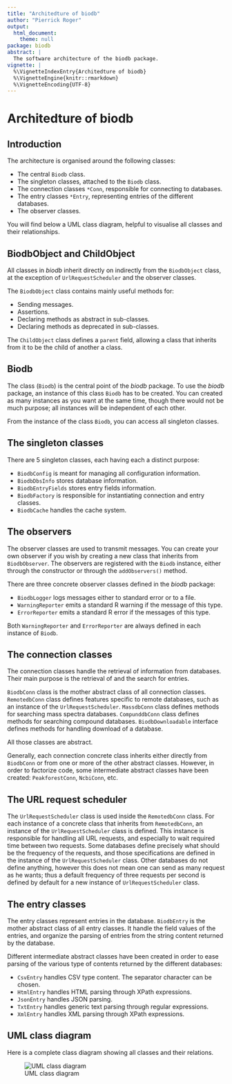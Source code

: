 ```yaml
---
title: "Architedture of biodb"
author: "Pierrick Roger"
output:
  html_document:
    theme: null
package: biodb
abstract: |
  The software architecture of the biodb package.
vignette: |
  %\VignetteIndexEntry{Architedture of biodb}
  %\VignetteEngine{knitr::rmarkdown}
  %\VignetteEncoding{UTF-8}
---
```


# Architedture of biodb

## Introduction

The architecture is organised around the following classes:

 * The central `Biodb` class.
 * The singleton classes, attached to the `Biodb` class.
 * The connection classes `*Conn`, responsible for connecting to databases.
 * The entry classes `*Entry`, representing entries of the different databases.
 * The observer classes.

You will find below a UML class diagram, helpful to visualise all classes and their relationships.

## BiodbObject and ChildObject

All classes in *biodb* inherit directly on indirectly from the `BiodbObject` class, at the exception of `UrlRequestScheduler` and the observer classes.

The `BiodbObject` class contains mainly useful methods for:

 * Sending messages.
 * Assertions.
 * Declaring methods as abstract in sub-classes.
 * Declaring methods as deprecated in sub-classes.

The `ChildObject` class defines a `parent` field, allowing a class that inherits from it to be the child of another a class.

## Biodb

The class (`Biodb`) is the central point of the *biodb* package. To use the *biodb* package, an instance of this class `Biodb` has to be created. You can created as many instances as you want at the same time, though there would not be much purpose; all instances will be independent of each other.

From the instance of the class `Biodb`, you can access all singleton classes.

## The singleton classes

There are 5 singleton classes, each having each a distinct purpose:

 * `BiodbConfig` is meant for managing all configuration information.
 * `BiodbDbsInfo` stores database information.
 * `BiodbEntryFields` stores entry fields information.
 * `BiodbFactory` is responsible for instantiating connection and entry classes.
 * `BiodbCache` handles the cache system.

## The observers

The observer classes are used to transmit messages. You can create your own observer if you wish by creating a new class that inherits from `BiodbObserver`.
The observers are registered with the `Biodb` instance, either through the constructor or through the `addObservers()` method.

There are three concrete observer classes defined in the *biodb* package:

 * `BiodbLogger` logs messages either to standard error or to a file.
 * `WarningReporter` emits a standard R warning if the message of this type.
 * `ErrorReporter` emits a standard R error if the messages of this type.

Both `WarningReporter` and `ErrorReporter` are always defined in each instance of `Biodb`.

## The connection classes

The connection classes handle the retrieval of information from databases. Their main purpose is the retrieval of and the search for entries.

`BiodbConn` class is the mother abstract class of all connection classes.
`RemotedbConn` class defines features specific to remote databases, such as an instance of the `UrlRequestScheduler`.
`MassdbConn` class defines methods for searching mass spectra databases.
`CompunddbConn` class defines methods for searching compound databases.
`BiodbDownloadable` interface defines methods for handling download of a database.

All those classes are abstract.

Generally, each connection concrete class inherits either directly from `BiodbConn` or from one or more of the other abstract classes. However, in order to factorize code, some intermediate abstract classes have been created: `PeakforestConn`, `NcbiConn`, etc.

## The URL request scheduler

The `UrlRequestScheduler` class is used inside the `RemotedbConn` class. For each instance of a concrete class that inherits from `RemotedbConn`, an instance of the `UrlRequestScheduler` class is defined. This instance is responsible for handling all URL requests, and especially to wait required time between two requests. Some databases define precisely what should be the frequency of the requests, and those specifications are defined in the instance of the `UrlRequestScheduler` class. Other databases do not define anything, however this does not mean one can send as many request as he wants; thus a default frequency of three requests per second is defined by default for a new instance of `UrlRequestScheduler` class.

## The entry classes

The entry classes represent entries in the database. `BiodbEntry` is the mother abstract class of all entry classes. It handle the field values of the entries, and organize the parsing of entries from the string content returned by the database.

Different intermediate abstract classes have been created in order to ease parsing of the various type of contents returned by the different databases:

 * `CsvEntry` handles CSV type content. The separator character can be chosen.
 * `HtmlEntry` handles HTML parsing through XPath expressions.
 * `JsonEntry` handles JSON parsing.
 * `TxtEntry` handles generic text parsing through regular expressions.
 * `XmlEntry` handles XML parsing through XPath expressions.

## UML class diagram

Here is a complete class diagram showing all classes and their relations.

![UML class diagram](class.png)
